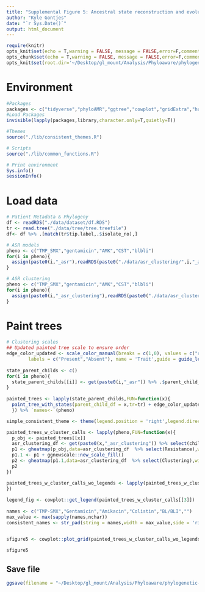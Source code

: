 ```yaml
---
title: "Supplemental Figure 5: Ancestral state reconstruction and evolutionary history inferences on the phylogenetic tree"
author: "Kyle Gontjes"
date: "`r Sys.Date()`"
output: html_document
---
```


```r
require(knitr)
opts_knit$set(echo = T,warning = FALSE, message = FALSE,error=F,comment=NA) 
opts_chunk$set(echo = T,warning = FALSE, message = FALSE,error=F,comment=NA)
opts_knit$set(root.dir='~/Desktop/gl_mount/Analysis/Phyloaware/phylogenetic-resistance-ms/')
```

# Environment
```r
#Packages
packages <- c("tidyverse","phyloAMR","ggtree","cowplot","gridExtra","hues")   
#Load Packages
invisible(lapply(packages,library,character.only=T,quietly=T))

#Themes
source("./lib/consistent_themes.R")

# Scripts
source("./lib/common_functions.R")

# Print environment
Sys.info()
sessionInfo()
```
 
# Load data
```r
# Patient Metadata & Phylogeny
df <- readRDS("./data/dataset/df.RDS")
tr <- read.tree("./data/tree/tree.treefile")   
df<- df %>% .[match(tr$tip.label,.$isolate_no),] 

# ASR models
pheno <- c("TMP_SMX","gentamicin","AMK","CST","blbli")
for(i in pheno){
  assign(paste0(i,"_asr"),readRDS(paste0("./data/asr_clustering/",i,"_asr.RDS")))
}

# ASR clustering
pheno <- c("TMP_SMX","gentamicin","AMK","CST","blbli")
for(i in pheno){
  assign(paste0(i,"_asr_clustering"),readRDS(paste0("./data/asr_clustering/",i,"_asr_clustering.RDS")))
}
```

# Paint trees
```r
# Clustering scales
## Updated painted tree scale to ensure order
edge_color_updated <- scale_color_manual(breaks = c(1,0), values = c("red","black"), 
        labels = c("Present","Absent"), name = 'Trait',guide = guide_legend(ncol=1, order=1,title.position = "top", label.position = "right"))
  
state_parent_childs <- c()
for(i in pheno){
  state_parent_childs[[i]] <- get(paste0(i,"_asr")) %>% .$parent_child_df 
}
 
painted_trees <- lapply(state_parent_childs,FUN=function(x){
  paint_tree_with_states(parent_child_df = x,tr=tr) + edge_color_updated
  }) %>% `names<-`(pheno)

simple_consistent_theme <- theme(legend.position = 'right',legend.direction="vertical", legend.justification = "center",legend.box.spacing = unit(.001, "cm"),legend.key.size = unit(.75, "cm"),legend.key.width = unit(.75, "cm"),legend.spacing.x=unit(.75, "cm"))

painted_trees_w_cluster_calls <- lapply(pheno,FUN=function(x){
  p_obj <- painted_trees[[x]]
  asr_clustering_df <- get(paste0(x,"_asr_clustering")) %>% select(child_value,asr_cluster_renamed_resistant) %>% `colnames<-`(c("Resistance","Clustering")) %>% mutate_all(as.factor) 
  p1 <- gheatmap(p_obj,data=asr_clustering_df  %>% select(Resistance),width = 0.1,colnames_position = 'top',colnames_angle=90, colnames_offset_y = 0.5, hjust = 0, color = NA) + resistance_scale  + simple_consistent_theme
  p1.1 <- p1 + ggnewscale::new_scale_fill()
  p2 <- gheatmap(p1.1,data=asr_clustering_df  %>% select(Clustering),width = 0.1,colnames_position = 'top',colnames_angle=90, colnames_offset_y = 0.5, hjust = 0, color = NA,offset=0.000025)  + cluster_scale_3_col + ylim(NA,465)  + simple_consistent_theme
  p2
})

painted_trees_w_cluster_calls_wo_legends <- lapply(painted_trees_w_cluster_calls,FUN=function(x){x + theme(legend.position='none')
})
 
legend_fig <- cowplot::get_legend(painted_trees_w_cluster_calls[[3]])
 
names <- c("TMP-SMX","Gentamicin","Amikacin","Colistin","BL/BLI","")
max_value <- max(sapply(names,nchar))
consistent_names <- str_pad(string = names,width = max_value,side = 'right')


sfigure5 <- cowplot::plot_grid(painted_trees_w_cluster_calls_wo_legends[[1]],painted_trees_w_cluster_calls_wo_legends[[2]],painted_trees_w_cluster_calls_wo_legends[[3]],painted_trees_w_cluster_calls_wo_legends[[4]],painted_trees_w_cluster_calls_wo_legends[[5]],legend_fig,ncol=3,labels= consistent_names,label_x = 0,label_size = 14)

sfigure5
```

## Save file
```r
ggsave(filename = "~/Desktop/gl_mount/Analysis/Phyloaware/phylogenetic-resistance-ms/figures/sfigure5.png",plot=sfigure5,width = 10,height=8.5,dpi = 900,units = 'in',bg="white")
```

